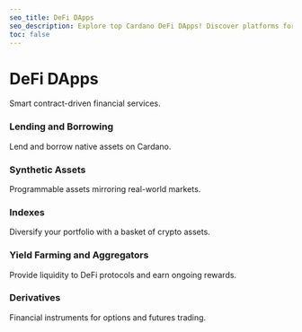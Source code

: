 ```yaml
---
seo_title: DeFi DApps
seo_description: Explore top Cardano DeFi DApps! Discover platforms for lending, borrowing, indexes, synthetics, and derivatives — all on the secure Cardano network.
toc: false
---
```



# DeFi DApps

Smart contract-driven financial services.

### Lending and Borrowing

Lend and borrow native assets on Cardano.

<DefaultDataTable projects={builders} filterBy="lending_dapp" />

### Synthetic Assets

Programmable assets mirroring real-world markets.

<DefaultDataTable projects={builders} filterBy="lending_dapp" />

### Indexes

Diversify your portfolio with a basket of crypto assets.

<DefaultDataTable projects={builders} filterBy="index_dapp" />

### Yield Farming and Aggregators

Provide liquidity to DeFi protocols and earn ongoing rewards.

<DefaultDataTable projects={builders} filterBy="yield_farming_dapp" />

### Derivatives

Financial instruments for options and futures trading.

<DefaultDataTable projects={builders} filterBy="index_dapp" />
